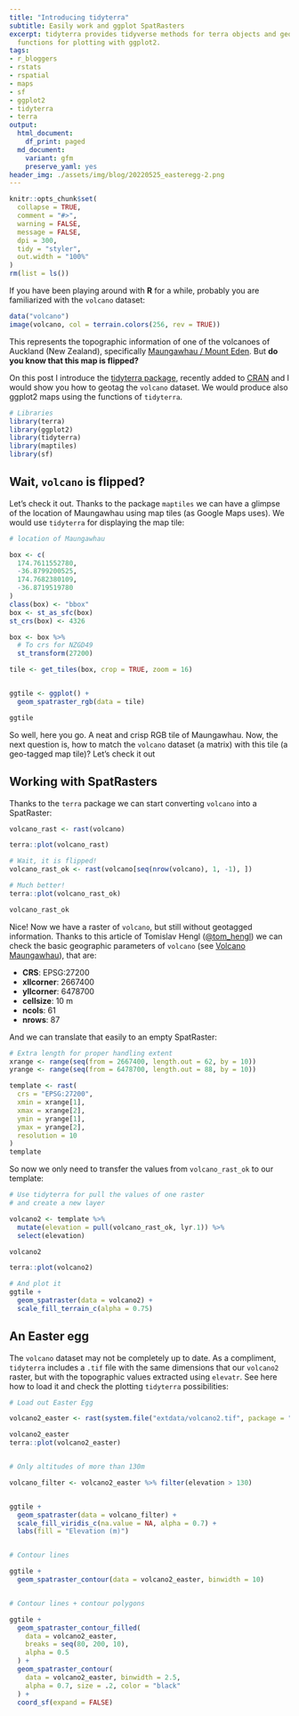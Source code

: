 ```yaml
---
title: "Introducing tidyterra"
subtitle: Easily work and ggplot SpatRasters
excerpt: tidyterra provides tidyverse methods for terra objects and geom
  functions for plotting with ggplot2.
tags:
- r_bloggers
- rstats
- rspatial
- maps
- sf
- ggplot2
- tidyterra
- terra
output:
  html_document:
    df_print: paged
  md_document:
    variant: gfm
    preserve_yaml: yes
header_img: ./assets/img/blog/20220525_easteregg-2.png
---
```


```r
knitr::opts_chunk$set(
  collapse = TRUE,
  comment = "#>",
  warning = FALSE,
  message = FALSE,
  dpi = 300,
  tidy = "styler",
  out.width = "100%"
)
rm(list = ls())
```

If you have been playing around with **R** for a while, probably you are
familiarized with the `volcano` dataset:

```r

data("volcano")
image(volcano, col = terrain.colors(256, rev = TRUE))
```

This represents the topographic information of one of the volcanoes of Auckland
(New Zealand), specifically [Maungawhau / Mount
Eden](https://en.wikipedia.org/wiki/Maungawhau_/_Mount_Eden). But **do you know
that this map is flipped?**

On this post I introduce the [tidyterra
package](https://github.com/dieghernan/tidyterra), recently added to
[CRAN](https://CRAN.R-project.org/package=tidyterra) and I would show you how to
geotag the `volcano` dataset. We would produce also ggplot2 maps using the
functions of `tidyterra`.

```r
# Libraries
library(terra)
library(ggplot2)
library(tidyterra)
library(maptiles)
library(sf)
```

## Wait, `volcano` is flipped?

Let's check it out. Thanks to the package `maptiles` we can have a glimpse of
the location of Maungawhau using map tiles (as Google Maps uses). We would use
`tidyterra` for displaying the map tile:

```r

# location of Maungawhau

box <- c(
  174.7611552780,
  -36.8799200525,
  174.7682380109,
  -36.8719519780
)
class(box) <- "bbox"
box <- st_as_sfc(box)
st_crs(box) <- 4326

box <- box %>%
  # To crs for NZGD49
  st_transform(27200)

tile <- get_tiles(box, crop = TRUE, zoom = 16)


ggtile <- ggplot() +
  geom_spatraster_rgb(data = tile)

ggtile
```

So well, here you go. A neat and crisp RGB tile of Maungawhau. Now, the next
question is, how to match the `volcano` dataset (a matrix) with this tile (a
geo-tagged map tile)? Let's check it out

## Working with SpatRasters

Thanks to the `terra` package we can start converting `volcano` into a
SpatRaster:

```r

volcano_rast <- rast(volcano)

terra::plot(volcano_rast)

# Wait, it is flipped!
volcano_rast_ok <- rast(volcano[seq(nrow(volcano), 1, -1), ])

# Much better!
terra::plot(volcano_rast_ok)

volcano_rast_ok
```

Nice! Now we have a raster of `volcano`, but still without geotagged
information. Thanks to this article of Tomislav Hengl
([\@tom_hengl](https://twitter.com/tom_hengl)) we can check the basic geographic
parameters of `volcano` (see [Volcano
Maungawhau](https://geomorphometry.org/volcano-maungawhau/)), that are:

-   **CRS**: EPSG:27200
-   **xllcorner**: 2667400
-   **yllcorner**: 6478700
-   **cellsize**: 10 m
-   **ncols**: 61
-   **nrows**: 87

And we can translate that easily to an empty SpatRaster:

```r

# Extra length for proper handling extent
xrange <- range(seq(from = 2667400, length.out = 62, by = 10))
yrange <- range(seq(from = 6478700, length.out = 88, by = 10))

template <- rast(
  crs = "EPSG:27200",
  xmin = xrange[1],
  xmax = xrange[2],
  ymin = yrange[1],
  ymax = yrange[2],
  resolution = 10
)
template
```

So now we only need to transfer the values from `volcano_rast_ok` to our
template:

```r

# Use tidyterra for pull the values of one raster
# and create a new layer

volcano2 <- template %>%
  mutate(elevation = pull(volcano_rast_ok, lyr.1)) %>%
  select(elevation)

volcano2

terra::plot(volcano2)

# And plot it
ggtile +
  geom_spatraster(data = volcano2) +
  scale_fill_terrain_c(alpha = 0.75)
```

## An Easter egg

The `volcano` dataset may not be completely up to date. As a compliment,
`tidyterra` includes a `.tif` file with the same dimensions that our `volcano2`
raster, but with the topographic values extracted using `elevatr`. See here how
to load it and check the plotting `tidyterra` possibilities:

```r

# Load out Easter Egg

volcano2_easter <- rast(system.file("extdata/volcano2.tif", package = "tidyterra"))

volcano2_easter
terra::plot(volcano2_easter)


# Only altitudes of more than 130m

volcano_filter <- volcano2_easter %>% filter(elevation > 130)


ggtile +
  geom_spatraster(data = volcano_filter) +
  scale_fill_viridis_c(na.value = NA, alpha = 0.7) +
  labs(fill = "Elevation (m)")


# Contour lines

ggtile +
  geom_spatraster_contour(data = volcano2_easter, binwidth = 10)


# Contour lines + contour polygons

ggtile +
  geom_spatraster_contour_filled(
    data = volcano2_easter,
    breaks = seq(80, 200, 10),
    alpha = 0.5
  ) +
  geom_spatraster_contour(
    data = volcano2_easter, binwidth = 2.5,
    alpha = 0.7, size = .2, color = "black"
  ) +
  coord_sf(expand = FALSE)
```
